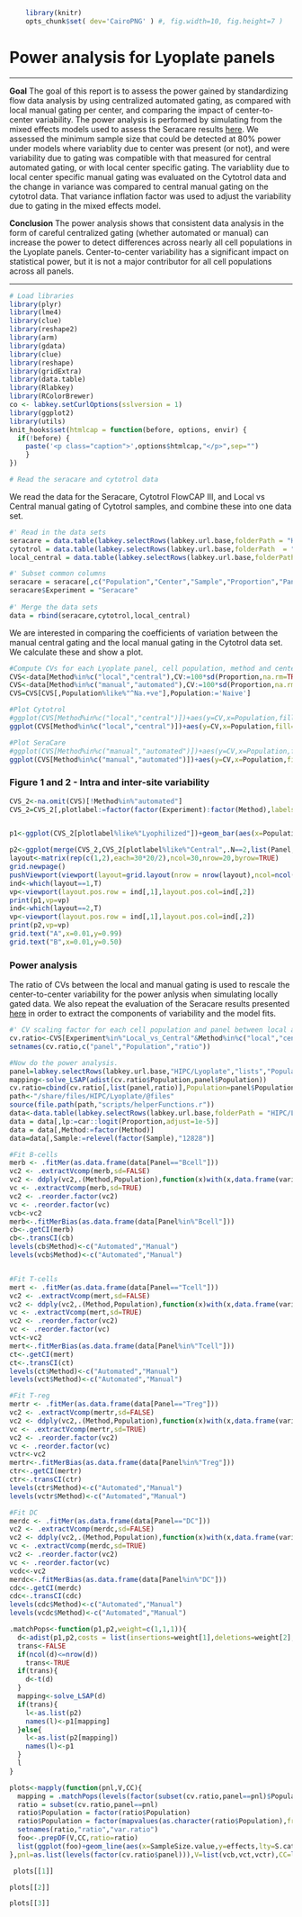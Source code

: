 ```r
    library(knitr)
    opts_chunk$set( dev='CairoPNG' ) #, fig.width=10, fig.height=7 )
```

# Power analysis for Lyoplate panels
<hr>

**Goal**
The goal of this report is to assess the power gained by standardizing flow data analysis by using centralized automated gating, as compared with local manual gating per center, and comparing the impact of center-to-center variability. The power analysis is performed by simulating from the mixed effects models used to assess the Seracare results [here](/study/HIPC/Lyoplate/dataset.view?Dataset.reportId=db%3A159&datasetId=5001). We assessed the minimum sample size that could be detected at 80% power under models where variablity due to center was present (or not), and were variability due to gating was compatible with that measured for central automated gating, or with local center specific gating. The variabliity due to local center specific manual gating was evaluated on the Cytotrol data and the change in variance was compared to central manual gating on the cytotrol data. That variance inflation factor was used to adjust the variability due to gating in the mixed effects model. 

**Conclusion**
The power analysis shows that consistent data analysis in the form of careful centralized gating (whether automated or manual) can increase the power to detect differences across nearly all cell populations in the Lyoplate panels. Center-to-center variability has a significant impact on statistical power, but it is not a major contributor for all cell populations across all panels. 
<hr>   

```r
# Load libraries
library(plyr)
library(lme4)
library(clue)
library(reshape2)
library(arm)
library(gdata)
library(clue)
library(reshape)
library(gridExtra)
library(data.table)
library(Rlabkey)
library(RColorBrewer)
co <- labkey.setCurlOptions(sslversion = 1)
library(ggplot2)
library(utils)
knit_hooks$set(htmlcap = function(before, options, envir) {
  if(!before) {
    paste('<p class="caption">',options$htmlcap,"</p>",sep="")
    }
})

# Read the seracare and cytotrol data
```

We read the data for the Seracare, Cytotrol FlowCAP III, and Local vs Central manual gating of Cytotrol samples, and combine these into one data set. 

```r
#' Read in the data sets
seracare = data.table(labkey.selectRows(labkey.url.base,folderPath = "HIPC/Lyoplate","study","cell_population_statistics"))
cytotrol = data.table(labkey.selectRows(labkey.url.base,folderPath  = "HIPC/Lyoplate", "lists","cytotrol statistics for power analysis"))
local_central = data.table(labkey.selectRows(labkey.url.base,folderPath="HIPC/Lyoplate","lists","Local vs. Central Manual Gating - Cytotrol Data"))

#' Subset common columns
seracare = seracare[,c("Population","Center","Sample","Proportion","Panel","Method"),with=FALSE]
seracare$Experiment = "Seracare"
   
#' Merge the data sets
data = rbind(seracare,cytotrol,local_central)
```
   
We are interested in comparing the coefficients of variation between the manual central gating and the local manual gating in the Cytotrol data set. We calculate these and show a plot.
```r
#Compute CVs for each Lyoplate panel, cell population, method and center, report the average CV across centers.
CVS<-data[Method%in%c("local","central"),CV:=100*sd(Proportion,na.rm=TRUE)/mean(Proportion,na.rm=TRUE),list(Experiment,Panel,Population,Method,Center)][,list(CV=mean(CV,na.rm=TRUE)),list(Experiment,Panel,Population,Method)]
CVS<-data[Method%in%c("manual","automated"),CV:=100*sd(Proportion,na.rm=TRUE)/mean(Proportion,na.rm=TRUE),list(Experiment,Panel,Population,Method,Sample,Center)][,list(CV=mean(CV,na.rm=TRUE)),list(Experiment,Panel,Population,Method)]
CVS=CVS[CVS[,Population%like%"^Na.+ve"],Population:='Naive']
```

```r
#Plot Cytotrol
#ggplot(CVS[Method%in%c("local","central")])+aes(y=CV,x=Population,fill=Method)+facet_wrap(~Panel,scales="free")+geom_bar(position="dodge",stat="identity")+theme(axis.text.x=element_text(angle=45,hjust=1))+ggtitle("Cytotrol Cells")+scale_fill_brewer(type = "qual")
ggplot(CVS[Method%in%c("local","central")])+aes(y=CV,x=Population,fill=Method)+facet_wrap(~Panel,scales="free")+geom_bar(position="dodge",stat="identity")+scale_fill_brewer(type = "qual",palette = 5,labels=c("Lyophilized Cells\n(Central gating)","Lyophilized Cells\n(Local gating)"))+theme_bw()+theme(axis.text.x=element_text(angle=45,hjust=1),legend.position="bottom")

```

```r
#Plot SeraCare
#ggplot(CVS[Method%in%c("manual","automated")])+aes(y=CV,x=Population,fill=Method)+facet_grid(~Panel,scales="free")+geom_bar(position="dodge",stat="identity")+theme(axis.text.x=element_text(angle=45,hjust=1))+ggtitle("SeraCare Cells")+scale_fill_brewer(type="qual")
ggplot(CVS[Method%in%c("manual","automated")])+aes(y=CV,x=Population,fill=Method)+facet_wrap(~Panel,scales="free",ncol=2)+geom_bar(position="dodge",stat="identity")+scale_fill_brewer(type="qual",palette = 5,labels=c("Lyophilized Cells\n(automated gating)","Lyophilized Cells\n(central manual gating)"))+theme_bw()+theme(axis.text.x=element_text(angle=45,hjust=1),legend.position="bottom")

```

### Figure 1 and 2 - Intra and inter-site variability 
```r
CVS_2<-na.omit(CVS)[!Method%in%"automated"]
CVS_2=CVS_2[,plotlabel:=factor(factor(Experiment):factor(Method),labels=c("Lyophilized PBMC (Central Gating)","Lyophilized PBMC (Local Gating)","Cryopreserved PBMC (Central Gating)"))]


p1<-ggplot(CVS_2[plotlabel%like%"Lyophilized"])+geom_bar(aes(x=Population,y=CV,fill=plotlabel),position="dodge",stat="identity")+facet_wrap(~Panel,scales="free_x",ncol=3)+scale_fill_manual("Experiment",values=brewer.pal(n = 3,name = "Pastel2")[c(1,2)])+theme_bw()+theme(axis.text.x=element_text(angle=45,hjust=1,size=10),strip.text.x=element_text(size=12),axis.title.x=element_text(size=12),axis.title.y=element_text(size=12),legend.position="right")+scale_y_continuous("Coefficient of Variability (%)")+scale_x_discrete("Cell Population")

p2<-ggplot(merge(CVS_2,CVS_2[plotlabel%like%"Central",.N==2,list(Panel,Population)][V1==TRUE,Panel,Population],by=c("Population","Panel"))[plotlabel%in%c("Lyophilized PBMC (Central Gating)","Cryopreserved PBMC (Central Gating)")])+geom_bar(aes(x=Population,y=CV,fill=plotlabel),position="dodge",stat="identity")+facet_wrap(~Panel,scales="free",ncol=3)+scale_fill_manual("Experiment",labels=c("Lyophilized PBMC (Central Gating)","Cryopreserved PBMC (Central Gating)"),values=brewer.pal(n = 3,name = "Pastel2")[c(1,3)])+theme_bw()+theme(axis.text.x=element_text(angle=45,hjust=1,size=10),strip.text.x=element_text(size=12),axis.title.x=element_text(size=12),axis.title.y=element_text(size=12),legend.position="right")+scale_y_continuous("Coefficient of Variability (%)")+scale_x_discrete("Cell Population")
layout<-matrix(rep(c(1,2),each=30*20/2),ncol=30,nrow=20,byrow=TRUE)
grid.newpage()
pushViewport(viewport(layout=grid.layout(nrow = nrow(layout),ncol=ncol(layout))))
ind<-which(layout==1,T)
vp<-viewport(layout.pos.row = ind[,1],layout.pos.col=ind[,2])
print(p1,vp=vp)
ind<-which(layout==2,T)
vp<-viewport(layout.pos.row = ind[,1],layout.pos.col=ind[,2])
print(p2,vp=vp)
grid.text("A",x=0.01,y=0.99)
grid.text("B",x=0.01,y=0.50)
```


### Power analysis
The ratio of CVs between the local and manual gating is used to rescale the center-to-center variability for the power anlysis when simulating locally gated data. We also repeat the evaluation of the Seracare results presented [here](/study/HIPC/Lyoplate/dataset.view?Dataset.reportId=db%3A148&datasetId=5001) in order to extract the components of variability and the model fits.

```r
#' CV scaling factor for each cell population and panel between local and central gating
cv.ratio<-CVS[Experiment%in%"Local_vs_Central"&Method%in%c("local","central"),list(ratio=CV[Method%in%"local"]/CV[Method%in%"central"]),list(Panel,Population)]
setnames(cv.ratio,c("panel","Population","ratio"))

#Now do the power analysis.
panel=labkey.selectRows(labkey.url.base,"HIPC/Lyoplate","lists","Populations For Power Analysis")
mapping<-solve_LSAP(adist(cv.ratio$Population,panel$Population))
cv.ratio=cbind(cv.ratio[,list(panel,ratio)],Population=panel$Population[mapping])
path<-"/share/files/HIPC/Lyoplate/@files"
source(file.path(path,"scripts/helperFunctions.r"))
data<-data.table(labkey.selectRows(labkey.url.base,folderPath = "HIPC/Lyoplate","study","cell_population_statistics"))
data = data[,lp:=car::logit(Proportion,adjust=1e-5)]
data = data[,Method:=factor(Method)]
data=data[,Sample:=relevel(factor(Sample),"12828")]           
```

```r
#Fit B-cells
merb <- .fitMer(as.data.frame(data[Panel=="Bcell"]))
vc2 <- .extractVcomp(merb,sd=FALSE)
vc2 <- ddply(vc2,.(Method,Population),function(x)with(x,data.frame(variable,value=value/sum(value))))
vc <- .extractVcomp(merb,sd=TRUE)
vc2 <- .reorder.factor(vc2)
vc <- .reorder.factor(vc)
vcb<-vc2
merb<-.fitMerBias(as.data.frame(data[Panel%in%"Bcell"]))
cb<-.getCI(merb)
cb<-.transCI(cb)
levels(cb$Method)<-c("Automated","Manual")
levels(vcb$Method)<-c("Automated","Manual")


#Fit T-cells
mert <- .fitMer(as.data.frame(data[Panel=="Tcell"]))
vc2 <- .extractVcomp(mert,sd=FALSE)
vc2 <- ddply(vc2,.(Method,Population),function(x)with(x,data.frame(variable,value=value/sum(value))))
vc <- .extractVcomp(mert,sd=TRUE)
vc2 <- .reorder.factor(vc2)
vc <- .reorder.factor(vc)
vct<-vc2
mert<-.fitMerBias(as.data.frame(data[Panel%in%"Tcell"]))
ct<-.getCI(mert)
ct<-.transCI(ct)
levels(ct$Method)<-c("Automated","Manual")
levels(vct$Method)<-c("Automated","Manual")

#Fit T-reg
mertr <- .fitMer(as.data.frame(data[Panel=="Treg"]))
vc2 <- .extractVcomp(mertr,sd=FALSE)
vc2 <- ddply(vc2,.(Method,Population),function(x)with(x,data.frame(variable,value=value/sum(value))))
vc <- .extractVcomp(mertr,sd=TRUE)
vc2 <- .reorder.factor(vc2)
vc <- .reorder.factor(vc)
vctr<-vc2
mertr<-.fitMerBias(as.data.frame(data[Panel%in%"Treg"]))
ctr<-.getCI(mertr)
ctr<-.transCI(ctr)
levels(ctr$Method)<-c("Automated","Manual")
levels(vctr$Method)<-c("Automated","Manual")

#Fit DC
merdc <- .fitMer(as.data.frame(data[Panel=="DC"]))
vc2 <- .extractVcomp(merdc,sd=FALSE)
vc2 <- ddply(vc2,.(Method,Population),function(x)with(x,data.frame(variable,value=value/sum(value))))
vc <- .extractVcomp(merdc,sd=TRUE)
vc2 <- .reorder.factor(vc2)
vc <- .reorder.factor(vc)
vcdc<-vc2
merdc<-.fitMerBias(as.data.frame(data[Panel%in%"DC"]))
cdc<-.getCI(merdc)
cdc<-.transCI(cdc)
levels(cdc$Method)<-c("Automated","Manual")
levels(vcdc$Method)<-c("Automated","Manual")
```
   
```r
.matchPops<-function(p1,p2,weight=c(1,1,1)){
  d<-adist(p1,p2,costs = list(insertions=weight[1],deletions=weight[2],substitutions=weight[3]))
  trans<-FALSE
  if(ncol(d)<=nrow(d))
    trans<-TRUE
  if(trans){
    d<-t(d)
  }
  mapping<-solve_LSAP(d)
  if(trans){
    l<-as.list(p2)
    names(l)<-p1[mapping]
  }else{
    l<-as.list(p2[mapping])
    names(l)<-p1
  }
  l
}
```
   
```r
plots<-mapply(function(pnl,V,CC){
  mapping = .matchPops(levels(factor(subset(cv.ratio,panel==pnl)$Population)),levels(factor(V$Population)),weight=c(1,1,10))
  ratio = subset(cv.ratio,panel==pnl)
  ratio$Population = factor(ratio$Population)
  ratio$Population = factor(mapvalues(as.character(ratio$Population),from=names(mapping),to=unlist(mapping)))
  setnames(ratio,"ratio","var.ratio")
  foo<-.prepDF(V,CC,ratio=ratio)
  list(ggplot(foo)+geom_line(aes(x=SampleSize.value,y=effects,lty=S.cat,col=S.cat),lwd=1)+scale_x_continuous("Sample Size")+scale_y_continuous("Detectable Effect Size")+ggtitle(Kmisc::wrap(paste0("Effect Size Detected at 80% Power: ",pnl),35))+facet_wrap(~Population,scales="free_y")+scale_linetype("Variability",labels=c("Central: - Cross-Center","Central: Within-Center","Local Gating"))+theme_bw()+theme(legend.position="bottom")+scale_color_brewer("Variability",type="qual",labels=c("Central: - Cross-Center","Central: Within-Center","Local Gating")))
},pnl=as.list(levels(factor(cv.ratio$panel))),V=list(vcb,vct,vctr),CC=list(cb,ct,ctr))
```
   
```r
 plots[[1]]
```
```r
plots[[2]]
```
```r
plots[[3]]
```

